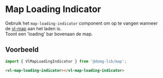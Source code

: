 
# Map Loading Indicator

Gebruik het `map-loading-indicator` component om op te vangen wanneer de [vl-map](/docs/map-map--map-default) aan het laden is.<br/>
Toont een 'loading' bar bovenaan de map.

## Voorbeeld

```js
import { VlMapLoadingIndicator } from '@domg-lib/map';
```

```html
<vl-map-loading-indicator></vl-map-loading-indicator>
```

<Canvas>
    <Story id="map-loading-indicator--map-loading-indicator-default" height={560} inline={false} />
</Canvas>
